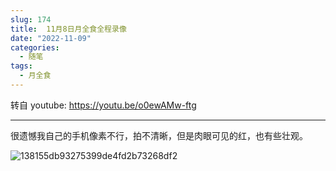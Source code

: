 ```yaml
---
slug: 174
title:  11月8日月全食全程录像
date: "2022-11-09"
categories: 
  - 随笔
tags: 
  - 月全食
---
```


转自 youtube: https://youtu.be/o0ewAMw-ftg

---

很遗憾我自己的手机像素不行，拍不清晰，但是肉眼可见的红，也有些壮观。

![138155db93275399de4fd2b73268df2](https://imgurl.zburu.com/images/20221109/138155db93275399de4fd2b73268df2.3r5bigjdgti0.jpg)

